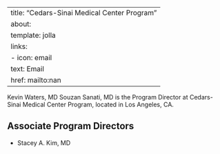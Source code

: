 
---
title: "Cedars-Sinai Medical Center Program"
about:
  template: jolla
  links:
    - icon: email
      text: Email
      href: mailto:nan
---

Kevin Waters, MD
Souzan Sanati, MD is the Program Director at Cedars-Sinai Medical Center Program, located in Los Angeles, CA. 

## Associate Program Directors

- Stacey A. Kim, MD
